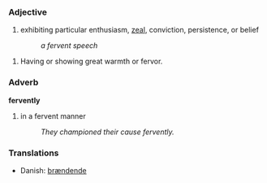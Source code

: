 ===Adjective===
# exhibiting particular enthusiasm, [[zeal]], conviction, persistence, or belief
#: ''a fervent speech''

# Having or showing great warmth or fervor.

===Adverb===
'''fervently'''

# in a fervent manner
#: ''They championed their cause fervently.''

===Translations===
*Danish: [[brændende]]